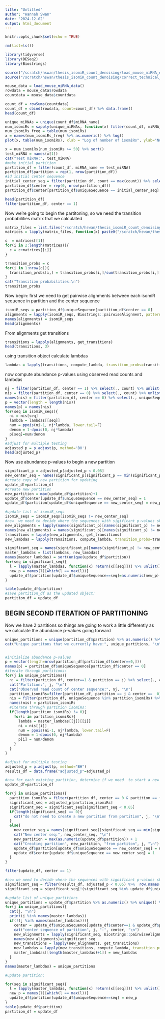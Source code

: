 ```yaml
---
title: "Untitled"
author: "Hannah Swan"
date: "2024-12-02"
output: html_document
---
```


```r
knitr::opts_chunk$set(echo = TRUE)
```

```r
rm(list=ls())
```

```r
library(tidyverse)
library(DESeq2)
library(Biostrings)
```

```r
source("/scratch/hswan/thesis_isomiR_count_denoising/load_mouse_miRNA_data_function.R")
source("/scratch/hswan/thesis_isomiR_count_denoising/correct_technical_length_variant_functions.R")
```

```r
mouse_data = load_mouse_miRNA_data()
rowdata = mouse_data$rowdata
countdata = mouse_data$countdata
```

```r
count_df = rowSums(countdata) 
count_df = cbind(rowdata, count=count_df) %>% data.frame()
head(count_df)

unique_miRNAs = unique(count_df$miRNA_name)
num_isomiRs = sapply(unique_miRNAs, function(x) filter(count_df, miRNA_name == x) %>% nrow())
num_isomiRs_freq = table(num_isomiRs)
x = names(num_isomiRs_freq) %>% as.numeric() %>% log()
plot(x, table(num_isomiRs), xlab = "Log of number of isomiRs", ylab="Number of miRNAs")
```

```r
x = num_isomiRs[num_isomiRs >= 50] %>% sort()
test_miRNA = names(x[1])
cat("Test miRNA:", test_miRNA)
#make initial partition
partition_df = filter(count_df, miRNA_name == test_miRNA)
partition_df$partition = rep(1, nrow(partition_df))
#id initial center sequence
initial_center_seq = filter(partition_df, count == max(count)) %>% select(., uniqueSequence) %>% unlist() %>% unname()
partition_df$center = rep(0, nrow(partition_df))
partition_df$center[partition_df$uniqueSequence == initial_center_seq] = 1

head(partition_df)
filter(partition_df, center == 1)
```

\n\n Now we're going to begin the partitoning, so we need the transition probabilities  matrix that we calculated 
```r
matrix_files = list.files("/scratch/hswan/thesis_isomiR_count_denoising/transition_count_matrices")
matrices = lapply(matrix_files, function(x) paste0("/scratch/hswan/thesis_isomiR_count_denoising/transition_count_matrices/", x) %>% readRDS())

c  = matrices[[1]]
for(i in 2:length(matrices)){
  c = c+matrices[[i]]
}

transition_probs = c
for(i in 1:nrow(c)){
  transition_probs[i,] = transition_probs[i,]/sum(transition_probs[i,])
}
cat("Transition probabilities:\n")
transition_probs
```

\n\n Now begin: first we need to get pairwise alignments between each isomiR sequence in partition and the center sequence
```r
isomiR_seqs = partition_df$uniqueSequence[partition_df$center == 0]
alignments = lapply(isomiR_seqs, Biostrings::pairwiseAlignment, pattern = initial_center_seq)
names(alignments) = isomiR_seqs
head(alignments)
```
\n\n From alignments get transitions
```r
transitions = lapply(alignments, get_transitions)
head(transitions, 3)
```
\n\n using transition object calculate lambdas
```r
lambdas = lapply(transitions, compute_lambda, transition_probs=transition_probs)
```

\n\n now compute abundance p-values using observed read counts and lambdas
```r
nj = filter(partition_df, center == 1) %>% select(., count) %>% unlist() %>% unname()
nis = filter(partition_df, center == 0) %>% select(., count) %>% unlist()
names(nis) = filter(partition_df, center == 0) %>% select(., uniqueSequence) %>% unlist() 
p = vector(length = length(nis))
names(p) = names(nis)
for(seq in isomiR_seqs){
  ni = nis[seq]
  lambda = lambdas[[seq]]
  num = ppois(ni-1, nj*lambda, lower.tail=F)
  denom = 1-dpois(0, nj*lambda)
  p[seq]=num/denom
}
#adjust for multiple testing 
adjusted_p = p.adjust(p, method='BH')
head(adjusted_p)
```
\n\n Now use abundance p-values to begin a new  partition
```r
significant_p = adjusted_p[adjusted_p < 0.05] 
new_center_seq = names(significant_p[significant_p == min(significant_p)])
#create copy of new partition for updating
update_df=partition_df
#create new partition
new_partition = max(update_df$partition)+1
update_df$center[update_df$uniqueSequence == new_center_seq] = 1
update_df$partition[update_df$uniqueSequence == new_center_seq] = new_partition

#update list of isomiR_seqs
isomiR_seqs = isomiR_seqs[isomiR_seqs != new_center_seq]
#now  we need to decide where the sequences with sigificant p-values should go
new_alignments = lapply(names(significant_p)[names(significant_p) != new_center_seq], Biostrings::pairwiseAlignment, pattern = new_center_seq)
names(new_alignments) = names(significant_p)[names(significant_p) != new_center_seq]
transitions = lapply(new_alignments, get_transitions)
new_lambdas = lapply(transitions, compute_lambda, transition_probs=transition_probs)

significant_seq = names(significant_p)[names(significant_p) != new_center_seq]
master_lambdas = list(lambdas, new_lambdas)
names(master_lambdas) = sort(unique(update_df$partition))
for(seq in significant_seq){
  l = lapply(master_lambdas, function(x) return(x[[seq]])) %>% unlist()
  new_p = names(l)[which(l == max(l))]
  update_df$partition[update_df$uniqueSequence==seq]=as.numeric(new_p)
}

table(update_df$partition)
#save partition_df as the updated object:
partition_df = update_df
```

## BEGIN SECOND ITERATION OF PARTITIONING

\n\n Now we have 2 partitions so things are going to work a little differently as we calculate the abundance p-values going forward

```r
unique_partitions = unique(partition_df$partition) %>% as.numeric() %>% sort()
cat("Unique partitons that we currently have:", unique_partitions, "\n")


#initialize abundance p-values 
p = vector(length=nrow(partition_df[partition_df$center==0,]))
names(p) = partition_df$uniqueSequence[partition_df$center == 0]
#iterate through partitions:
for(j in unique_partitions){
  nj = filter(partition_df, center==1 & partition == j) %>% select(., count)  %>% unlist() %>%  unname()
  cat("Partition:", j, "\n")
  cat("Observed read count of center sequence:", nj, "\n")
  partition_isomiRs=filter(partition_df, partition == j & center ==  0) %>% select(., uniqueSequence) %>% unlist()
  nis = filter(partition_df, uniqueSequence %in% partition_isomiRs) %>% select(., count) %>% unlist()
  names(nis) = partition_isomiRs
  #iterate through partition isomiRs:
  if(length(partition_isomiRs) != 0){
    for(i in partition_isomiRs){
      lambda = master_lambdas[[j]][[i]]
      ni = nis[[i]]
      num = ppois(ni-1, nj*lambda, lower.tail=F)
      denom = 1-dpois(0, nj*lambda)
      p[i] = num/denom
    }
  }
}

#adjust for multiple testing
adjusted_p = p.adjust(p, method="BH") 
results_df = data.frame("adjusted_p"=adjusted_p)

#now for each existing partition, determine if we need  to start a new partition
update_df=partition_df

for(j in unique_partitions){
  partition_isomiRs = filter(partition_df, center == 0 & partition == j) %>% select(., uniqueSequence) %>% unlist() %>% unname()
  significant_seq = adjusted_p[partition_isomiRs]
  significant_seq = significant_seq[significant_seq < 0.05]
  if(length(significant_seq) == 0){
    cat("do not need to create a new partition from partition", j, "\n")
  }
  else{
    new_center_seq = names(significant_seq)[significant_seq == min(significant_seq)]
    cat("New center seq:", new_center_seq, "\n")
    new_partition = max(as.numeric(update_df$partition)) + 1
    cat("Creating partition", new_partition, "from partiton", j, "\n")
    update_df$partition[update_df$uniqueSequence == new_center_seq] = new_partition
    update_df$center[update_df$uniqueSequence == new_center_seq] = 1
  }
}

filter(update_df, center == 1)

#now we need to decide where the sequences with significant p-values should go
significant_seq = filter(results_df, adjusted_p < 0.05) %>%  row.names()
significant_seq = significant_seq[!(significant_seq %in% update_df$uniqueSequence[update_df$center==1])]

#update list of unique partitions
unique_partitions = update_df$partition %>% as.numeric() %>% unique() %>% sort()
for(j in unique_partitions){
  cat(j, "\n")
  print(j %in% names(master_lambdas))
  if(!(j %in% names(master_lambdas))){
    center = update_df$uniqueSequence[update_df$center==1 & update_df$partition==j]
    cat("center sequence of partition", j, ":", center, "\n")
    new_alignments = lapply(significant_seq, Biostrings::pairwiseAlignment, pattern=center)
    names(new_alignments)=significant_seq
    new_transitions = lapply(new_alignments, get_transitions)
    new_lambdas = lapply(new_transitions, compute_lambda, transition_probs=transition_probs)
    master_lambdas[[length(master_lambdas)+1]] = new_lambdas
  }
}
names(master_lambdas) = unique_partitions

#update partition:

for(seq in significant_seq){
  l = lapply(master_lambdas, function(x) return(x[[seq]])) %>% unlist()
  new_p = names(l)[which(l == max(l))]
  update_df$partition[update_df$uniqueSequence==seq] = new_p
}
table(update_df$partition)
partition_df = update_df
```
